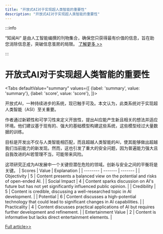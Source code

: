 ```yaml
---
title: "开放式AI对于实现超人类智能的重要性"
description: "开放式AI对于实现超人类智能的重要性"
---
```



:::info

“知闻AI“ 是由人工智能编撰的刊物集合，确保您只获得最有价值的信息，旨在助您消除信息差，突破信息茧房的局限。  [了解更多 >>](/zh-Hans/docs/guides)

:::

# 开放式AI对于实现超人类智能的重要性


<Tabs
	defaultValue="summary"
	values={[
	{label: 'summary', value: 'summary'},
	{label: 'score', value: 'score'},
]}>
<TabItem value="summary">


开放式AI，一种持续进步的系统，现已触手可及。本文认为，此类系统对于实现超人类智能（ASI）至关重要。

作者通过新颖性和可学习性来定义开放性，提出AI应能产生新且相关的想法并适应环境。他们建议基于现有的、强大的基础模型构建这些系统，这些模型经过大量数据的训练。

目标是开发出不仅与人类智能相匹配，而且超越人类智能的AI，使其能够做出超越我们当前能力的新发现。然而，这也引发了重大的安全问题，因为普遍能力强大且自我改进的AI若管理不当，可能带来风险。

这项研究正成为AI发展中一个关键但潜在危险的领域。创新与安全之间的平衡将是关键。
</TabItem>
<TabItem value="score">
	| Scores     | Value   | Explanation |
	| -------- | ------- | ------- |
	| Objectivity  | 5    | Content presents a balanced view on the potential and risks of open-ended AI.    |
	| Social Impact | 4     | Content sparks discussion on AI's future but has not yet significantly influenced public opinion.    |
	| Credibility    | 5    | Content is credible, discussing a well-researched topic in AI development.    |
	| Potential    | 6    | Content discusses a high-potential technology that could lead to significant changes in AI capabilities.    |
	| Practicality    | 4    | Content discusses practical applications of AI but requires further development and refinement.    |
	| Entertainment Value    | 2    | Content is informative but lacks direct entertainment elements.    |
</TabItem>
</Tabs>

[Full article>>](https://arxiv.org/abs/2406.04268)
